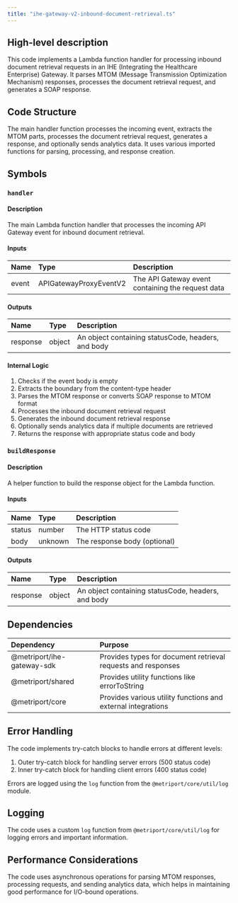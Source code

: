 ```yaml
---
title: "ihe-gateway-v2-inbound-document-retrieval.ts"
---
```


## High-level description
This code implements a Lambda function handler for processing inbound document retrieval requests in an IHE (Integrating the Healthcare Enterprise) Gateway. It parses MTOM (Message Transmission Optimization Mechanism) responses, processes the document retrieval request, and generates a SOAP response.

## Code Structure
The main handler function processes the incoming event, extracts the MTOM parts, processes the document retrieval request, generates a response, and optionally sends analytics data. It uses various imported functions for parsing, processing, and response creation.

## Symbols

### `handler`
#### Description
The main Lambda function handler that processes the incoming API Gateway event for inbound document retrieval.

#### Inputs
| Name | Type | Description |
|:-----|:-----|:------------|
| event | APIGatewayProxyEventV2 | The API Gateway event containing the request data |

#### Outputs
| Name | Type | Description |
|:-----|:-----|:------------|
| response | object | An object containing statusCode, headers, and body |

#### Internal Logic
1. Checks if the event body is empty
2. Extracts the boundary from the content-type header
3. Parses the MTOM response or converts SOAP response to MTOM format
4. Processes the inbound document retrieval request
5. Generates the inbound document retrieval response
6. Optionally sends analytics data if multiple documents are retrieved
7. Returns the response with appropriate status code and body

### `buildResponse`
#### Description
A helper function to build the response object for the Lambda function.

#### Inputs
| Name | Type | Description |
|:-----|:-----|:------------|
| status | number | The HTTP status code |
| body | unknown | The response body (optional) |

#### Outputs
| Name | Type | Description |
|:-----|:-----|:------------|
| response | object | An object containing statusCode, headers, and body |

## Dependencies
| Dependency | Purpose |
|:-----------|:--------|
| @metriport/ihe-gateway-sdk | Provides types for document retrieval requests and responses |
| @metriport/shared | Provides utility functions like errorToString |
| @metriport/core | Provides various utility functions and external integrations |

## Error Handling
The code implements try-catch blocks to handle errors at different levels:
1. Outer try-catch block for handling server errors (500 status code)
2. Inner try-catch block for handling client errors (400 status code)

Errors are logged using the `log` function from the `@metriport/core/util/log` module.

## Logging
The code uses a custom `log` function from `@metriport/core/util/log` for logging errors and important information.

## Performance Considerations
The code uses asynchronous operations for parsing MTOM responses, processing requests, and sending analytics data, which helps in maintaining good performance for I/O-bound operations.